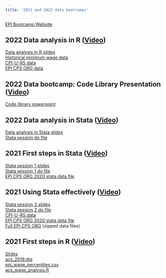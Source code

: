 ```yaml
---
title: '2021 and 2022 data bootcamps'
---
```



[EPI Bootcamp Website](https://economic.github.io/data_bootcamp/)


## 2022 Data analysis in R ([Video](https://www.youtube.com/watch?v=PG7T0AoxIY0&list=PLOeWdRZsn2L__Noita2w4bQwd1tMJrfLU&index=7))
[Data analysis in R slides](zipperer_dataanalysisinR_slides.pdf)  
[Historical minimum wage data](https://github.com/Economic/data_bootcamp/blob/master/mw_state_annual.xlsx)  
[CPI-U-RS data](r-cpi-u-rs-allitems.xlsx)  
[EPI CPS ORG data](https://github.com/Economic/data_bootcamp/blob/master/epi_cps_org_2022.dta.zip)  

## 2022 Data bootcamp: Code Library Presentation ([Video](https://www.youtube.com/watch?v=3owr9nGizYQ&list=PLOeWdRZsn2L__Noita2w4bQwd1tMJrfLU&index=6))
[Code library powerpoint](https://github.com/Economic/data_bootcamp/blob/master/Code%20Library%20Presentation.pptx)

## 2022 Data analysis in Stata ([Video](https://www.youtube.com/watch?v=L04fzN2uOVE&list=PLOeWdRZsn2L__Noita2w4bQwd1tMJrfLU&index=5))
[Data analysis in Stata slides](Data&#32;analysis&#32;in&#32;.pptx)  
[Stata session do file](data_bootcamp_2022.do)  

## 2021 First steps in Stata ([Video](https://www.youtube.com/watch?v=t1tKg9A6NaU&list=PLOeWdRZsn2L8geg2kkqcYZniR5TBk98si&index=7))
[Stata session 1 slides](https://economic.github.io/data_bootcamp/stata_session1.pdf)  
[Stata session 1 do file](https://economic.github.io/data_bootcamp/stata_session1.do)  
[EPI CPS ORG 2020 stata data file](https://economic.github.io/data_bootcamp/epi_cpsorg_2020.dta)

## 2021 Using Stata effectively ([Video](https://www.youtube.com/watch?v=cl91pM6XuHM&list=PLOeWdRZsn2L8geg2kkqcYZniR5TBk98si&index=8))
[Stata session 2 slides](https://economic.github.io/data_bootcamp/stata_session2.pdf)  
[Stata session 2 do file](https://economic.github.io/data_bootcamp/earn_data_bootcamp_session2.do)  
[CPI-U-RS data](https://economic.github.io/data_bootcamp/r-cpi-u-rs-allitems.xlsx)  
[EPI CPS ORG 2020 stata data file](https://economic.github.io/data_bootcamp/epi_cpsorg_2020.dta)  
[Full EPI CPS ORG](https://microdata.epi.org/epi_cpsorg_1979_2021.zip) (zipped data files)

## 2021 First steps in R ([Video](https://www.youtube.com/watch?v=fcHHWTwZZq8&list=PLOeWdRZsn2L8geg2kkqcYZniR5TBk98si&index=7))
[Slides](zipperer_firststepsR_slides.pdf)  
[acs_2019.dta](acs_2019.dta)  
[epi_wage_percentiles.csv](epi_wage_percentiles.csv)  
[acs_wage_analysis.R](acs_wage_analysis.R)
